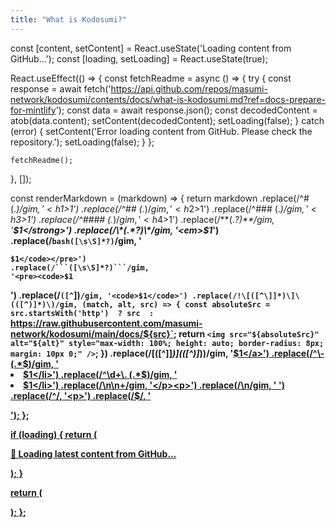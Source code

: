 ```yaml
---
title: "What is Kodosumi?"
---
```


  const [content, setContent] = React.useState('Loading content from GitHub...');
  const [loading, setLoading] = React.useState(true);

React.useEffect(() => {
const fetchReadme = async () => {
try {
const response = await fetch('https://api.github.com/repos/masumi-network/kodosumi/contents/docs/what-is-kodosumi.md?ref=docs-prepare-for-mintlify');
const data = await response.json();
const decodedContent = atob(data.content);
setContent(decodedContent);
setLoading(false);
} catch (error) {
setContent('Error loading content from GitHub. Please check the repository.');
setLoading(false);
}
};

    fetchReadme();

}, []);

const renderMarkdown = (markdown) => {
    return markdown
      .replace(/^# (.*$)/gim, '<h1>$1</h1>')
      .replace(/^## (.*$)/gim, '<h2>$1</h2>')
      .replace(/^### (.*$)/gim, '<h3>$1</h3>')
      .replace(/^#### (.*$)/gim, '<h4>$1</h4>')
      .replace(/\*\*(.*?)\*\*/gim, '<strong>$1</strong>')
      .replace(/\*(.*?)\*/gim, '<em>$1</em>')
      .replace(/```bash([\s\S]*?)```/gim, '<pre><code class="language-bash">$1</code></pre>')
      .replace(/```([\s\S]*?)```/gim, '<pre><code>$1</code></pre>')
      .replace(/`([^`]*)`/gim, '<code>$1</code>')
      .replace(/!\[([^\]]*)\]\(([^)]*)\)/gim, (match, alt, src) => {
        const absoluteSrc = src.startsWith('http') 
          ? src 
          : `https://raw.githubusercontent.com/masumi-network/kodosumi/main/docs/${src}`;
        return `<img src="${absoluteSrc}" alt="${alt}" style="max-width: 100%; height: auto; border-radius: 8px; margin: 10px 0;" />`;
      })
      .replace(/\[([^\]]*)\]\(([^)]*)\)/gim, '<a href="$2" target="_blank" rel="noopener noreferrer">$1</a>')
      .replace(/^\- (.*$)/gim, '<li>$1</li>')
      .replace(/^\d+\. (.*$)/gim, '<li>$1</li>')
      .replace(/\n\n+/gim, '</p><p>')
      .replace(/\n/gim, ' ')
      .replace(/^/, '<p>')
      .replace(/$/, '</p>');
};

if (loading) {
return (
<div style={{ padding: "20px", textAlign: "center" }}>
  <p>🔄 Loading latest content from GitHub...</p>
</div>
);
}

return (
<div
  style={{
    lineHeight: "1.6",
    fontFamily: "inherit",
  }}
  dangerouslySetInnerHTML={{
    __html: renderMarkdown(content),
  }}
/>
);
};

<GitHubReadme />
